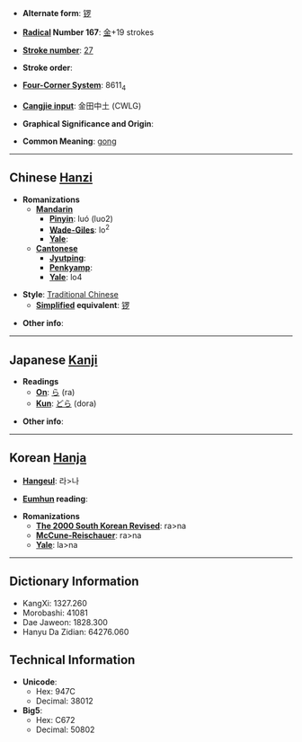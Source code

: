 * '''Alternate form''': [[锣]]

* '''[[Wiktionary:Chinese radical index| Radical]] Number 167''': [[Wiktionary:Chinese radical index 金|金]]+19 strokes

* '''[[Wiktionary:Chinese total strokes index|Stroke number]]''': [[Wiktionary:Chinese total strokes index 27|27]]

* '''Stroke order''': 

* '''[[Wiktionary:Chinese four corner index|Four-Corner System]]''': 8611<sub>4</sub>

* '''[[Wiktionary:Chinese Cangjie index|Cangjie input]]''': 金田中土 (CWLG)

* '''Graphical Significance and Origin''': 

* '''Common Meaning''': [[gong]]

----

== Chinese [[Hanzi]] ==

* '''Romanizations'''
** '''[[Mandarin]]'''
*** '''[[Pinyin]]''': luó (luo2)
*** '''[[Wade-Giles]]''': lo<sup>2</sup>
*** '''[[Yale]]''': 
** '''[[Cantonese]]'''
*** '''[[Jyutping]]''':
*** '''[[Penkyamp]]''': 
*** '''[[Yale]]''': lo4

* '''Style''': [[Traditional Chinese]] 
** '''[[Simplified Chinese|Simplified]] equivalent''': [[锣]]

* '''Other info''': 

----

== Japanese [[Kanji]] ==

* '''Readings'''
** '''[[On]]''': [[ら]] (ra)
** '''[[Kun]]''': [[どら]] (dora)

* '''Other info''':  

----

== Korean [[Hanja]] ==

* '''[[Hangeul]]''': 라>나

* '''[[Eumhun]] reading''': 

* '''Romanizations'''
** '''[[The 2000 South Korean Revised Romanization|The 2000 South Korean Revised]]''': ra>na
** '''[[McCune-Reischauer]]''': ra>na
** '''[[Yale]]''': la>na

----

== Dictionary Information ==

* KangXi: 1327.260
* Morobashi: 41081
* Dae Jaweon: 1828.300
* Hanyu Da Zidian: 64276.060

== Technical Information ==

* '''Unicode''':
** Hex: 947C
** Decimal: 38012
* '''Big5''':
** Hex: C672
** Decimal: 50802